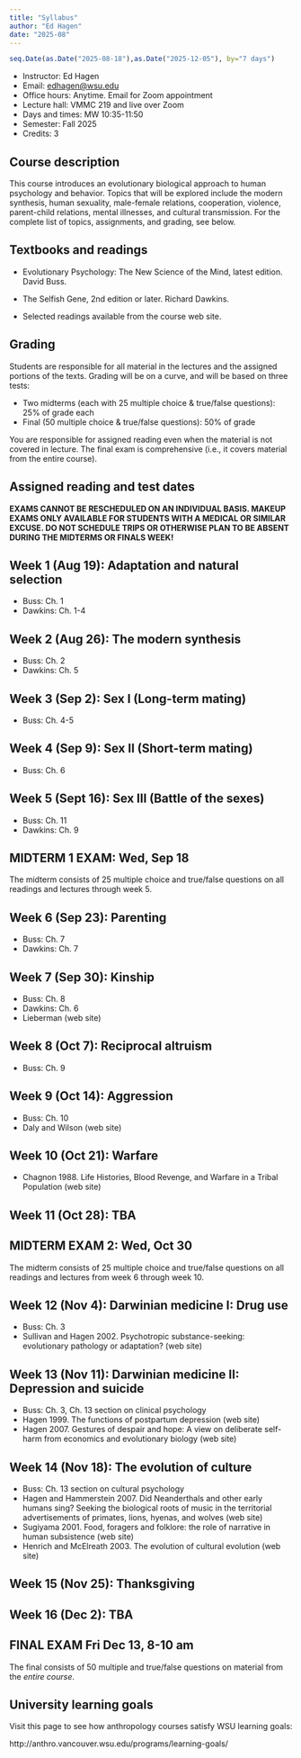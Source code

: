 ```yaml
---
title: "Syllabus"
author: "Ed Hagen"
date: "2025-08"
---
```


```r
seq.Date(as.Date("2025-08-18"),as.Date("2025-12-05"), by="7 days")
```

* Instructor: Ed Hagen
* Email: <edhagen@wsu.edu>
* Office hours: Anytime. Email for Zoom appointment
<!-- * Course website: <http://anthro.vancouver.wsu.edu/faculty/hagen> -->
* Lecture hall: VMMC 219 and live over Zoom
* Days and times: MW 10:35-11:50
* Semester: Fall 2025
* Credits: 3

## Course description

This course introduces an evolutionary biological approach to human psychology and behavior. Topics that will be explored include the modern synthesis, human sexuality, male-female relations, cooperation, violence, parent-child relations, mental illnesses, and cultural transmission. For the complete list of topics, assignments, and grading, see below.

## Textbooks and readings

* Evolutionary Psychology: The New Science of the Mind, latest edition. David Buss.

* The Selfish Gene, 2nd edition or later. Richard Dawkins.

* Selected readings available from the course web site.

## Grading

Students are responsible for all material in the lectures and the assigned portions of the texts. Grading will be on a curve, and will be based on three tests:

* Two midterms (each with 25 multiple choice & true/false questions): 25% of grade each
* Final (50 multiple choice & true/false questions): 50% of grade

You are responsible for assigned reading even when the material is not covered in lecture. The final exam is comprehensive (i.e., it covers material from the entire course).

## Assigned reading and test dates

**EXAMS CANNOT BE RESCHEDULED ON AN INDIVIDUAL BASIS. MAKEUP EXAMS ONLY AVAILABLE FOR STUDENTS WITH A MEDICAL OR SIMILAR EXCUSE. DO NOT SCHEDULE TRIPS OR OTHERWISE PLAN TO BE ABSENT DURING THE MIDTERMS OR FINALS WEEK!**

## Week 1 (Aug 19): Adaptation and natural selection

* Buss: Ch. 1
* Dawkins: Ch. 1-4

## Week 2 (Aug 26): The modern synthesis

* Buss: Ch. 2
* Dawkins: Ch. 5

## Week 3 (Sep 2): Sex I (Long-term mating)

* Buss: Ch. 4-5

## Week 4 (Sep 9): Sex II (Short-term mating)

* Buss: Ch. 6

## Week 5 (Sept 16): Sex III (Battle of the sexes)

* Buss: Ch. 11
* Dawkins: Ch. 9

## **MIDTERM 1 EXAM: Wed, Sep 18**

The midterm consists of 25 multiple choice and true/false questions on all readings and lectures through week 5.

## Week 6 (Sep 23): Parenting

* Buss: Ch. 7
* Dawkins: Ch. 7

## Week 7 (Sep 30): Kinship

* Buss: Ch. 8
* Dawkins: Ch. 6
* Lieberman (web site)

## Week 8 (Oct 7): Reciprocal altruism

* Buss: Ch. 9

## Week 9 (Oct 14): Aggression

* Buss: Ch. 10
* Daly and Wilson (web site)

## Week 10 (Oct 21): Warfare

* Chagnon 1988. Life Histories, Blood Revenge, and Warfare in a Tribal Population (web site)

## Week 11 (Oct 28): TBA

## **MIDTERM EXAM 2: Wed, Oct 30**

The midterm consists of 25 multiple choice and true/false questions on all readings and lectures from week 6 through week 10.

## Week 12 (Nov 4): Darwinian medicine I: Drug use

* Buss: Ch. 3
* Sullivan and Hagen 2002. Psychotropic substance-seeking: evolutionary pathology or adaptation? (web site)

## Week 13 (Nov 11): Darwinian medicine II: Depression and suicide

* Buss: Ch. 3, Ch. 13 section on clinical psychology
* Hagen 1999. The functions of postpartum depression (web site)
* Hagen 2007. Gestures of despair and hope: A view on deliberate self-harm from economics and evolutionary biology (web site)

## Week 14 (Nov 18): The evolution of culture

* Buss: Ch. 13 section on cultural psychology
* Hagen and Hammerstein 2007. Did Neanderthals and other early humans sing? Seeking the biological  roots of music in the territorial advertisements of primates, lions,  hyenas, and wolves (web site)
* Sugiyama 2001. Food, foragers and folklore: the role of narrative in human subsistence (web site)
* Henrich and McElreath 2003. The evolution of cultural evolution (web site)

## **Week 15 (Nov 25): Thanksgiving**

## Week 16 (Dec 2): TBA

## **FINAL EXAM Fri Dec 13, 8-10 am**

The final consists of 50 multiple and true/false questions on material from the *entire course*.

## University learning goals

Visit this page to see how anthropology courses satisfy WSU learning goals:

http://anthro.vancouver.wsu.edu/programs/learning-goals/